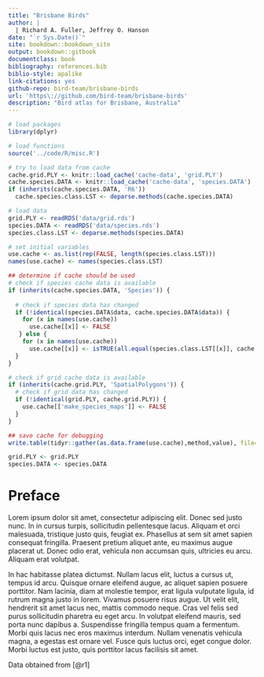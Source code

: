 ```yaml
--- 
title: "Brisbane Birds"
author: |
  | Richard A. Fuller, Jeffrey O. Hanson
date: "`r Sys.Date()`"
site: bookdown::bookdown_site
output: bookdown::gitbook
documentclass: book
bibliography: references.bib
biblio-style: apalike
link-citations: yes
github-repo: bird-team/brisbane-birds
url: 'https\://github.com/bird-team/brisbane-birds'
description: "Bird atlas for Brisbane, Australia"
---
```


```r
# load packages
library(dplyr)

# load functions
source('../code/R/misc.R')

# try to load data from cache
cache.grid.PLY <- knitr::load_cache('cache-data', 'grid.PLY')
cache.species.DATA <- knitr::load_cache('cache-data', 'species.DATA')
if (inherits(cache.species.DATA, 'R6'))
  cache.species.class.LST <- deparse.methods(cache.species.DATA)

# load data
grid.PLY <- readRDS('data/grid.rds')
species.DATA <- readRDS('data/species.rds')
species.class.LST <- deparse.methods(species.DATA)

# set initial variables
use.cache <- as.list(rep(FALSE, length(species.class.LST)))
names(use.cache) <- names(species.class.LST)

## determine if cache should be used
# check if species cache data is available
if (inherits(cache.species.DATA, 'Species')) {
  
  # check if species data has changed
  if (!identical(species.DATA$data, cache.species.DATA$data)) {
    for (x in names(use.cache))
      use.cache[[x]] <- FALSE
   } else {
    for (x in names(use.cache))
      use.cache[[x]] <- isTRUE(all.equal(species.class.LST[[x]], cache.species.class.LST[[x]]))
  }  
}

# check if grid cache data is available
if (inherits(cache.grid.PLY, 'SpatialPolygons')) {
  # check if grid data has changed
  if (!identical(grid.PLY, cache.grid.PLY)) {
    use.cache[['make_species_maps']] <- FALSE
  }
}

## save cache for debugging
write.table(tidyr::gather(as.data.frame(use.cache),method,value), file='logs/cache_usage.csv', row.names=FALSE, sep=',')

```
```r
grid.PLY <- grid.PLY
species.DATA <- species.DATA
```


# Preface

Lorem ipsum dolor sit amet, consectetur adipiscing elit. Donec sed justo nunc. In in cursus turpis, sollicitudin pellentesque lacus. Aliquam et orci malesuada, tristique justo quis, feugiat ex. Phasellus at sem sit amet sapien consequat fringilla. Praesent pretium aliquet ante, eu maximus augue placerat ut. Donec odio erat, vehicula non accumsan quis, ultricies eu arcu. Aliquam erat volutpat.

In hac habitasse platea dictumst. Nullam lacus elit, luctus a cursus ut, tempus id arcu. Quisque ornare eleifend augue, ac aliquet sapien posuere porttitor. Nam lacinia, diam at molestie tempor, erat ligula vulputate ligula, id rutrum magna justo in lorem. Vivamus posuere risus augue. Ut velit elit, hendrerit sit amet lacus nec, mattis commodo neque. Cras vel felis sed purus sollicitudin pharetra eu eget arcu. In volutpat eleifend mauris, sed porta nunc dapibus a. Suspendisse fringilla tempus quam a fermentum. Morbi quis lacus nec eros maximus interdum. Nullam venenatis vehicula magna, a egestas est ornare vel. Fusce quis luctus orci, eget congue dolor. Morbi luctus est justo, quis porttitor lacus facilisis sit amet.

Data obtained from [@r1]
